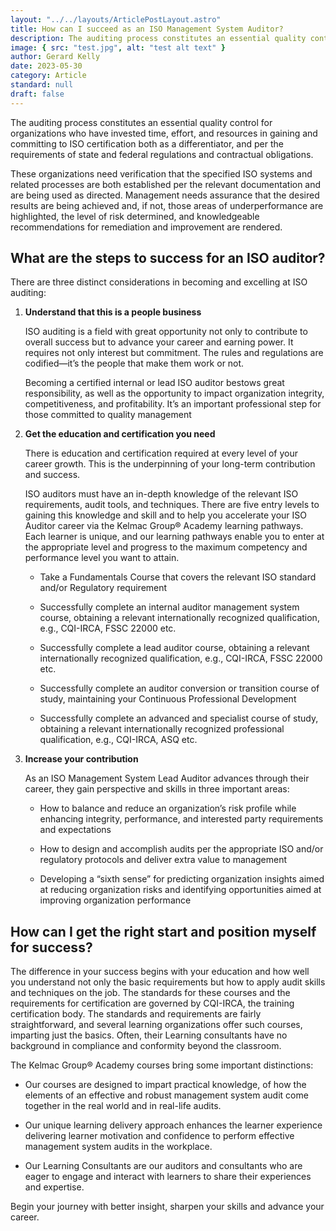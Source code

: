 ```yaml
---
layout: "../../layouts/ArticlePostLayout.astro"
title: How can I succeed as an ISO Management System Auditor?
description: The auditing process constitutes an essential quality control for organizations who have invested time, effort, and resources in gaining and committing to ISO certification both as a differentiator, and per the requirements of state and federal regulations and contractual obligations.
image: { src: "test.jpg", alt: "test alt text" }
author: Gerard Kelly
date: 2023-05-30
category: Article
standard: null
draft: false
---
```


The auditing process constitutes an essential quality control for organizations who have invested time, effort, and resources in gaining and committing to ISO certification both as a differentiator, and per the requirements of state and federal regulations and contractual obligations.

These organizations need verification that the specified ISO systems and related processes are both established per the relevant documentation and are being used as directed. Management needs assurance that the desired results are being achieved and, if not, those areas of underperformance are highlighted, the level of risk determined, and knowledgeable recommendations for remediation and improvement are rendered.

## What are the steps to success for an ISO auditor?

There are three distinct considerations in becoming and excelling at ISO auditing:

1. **Understand that this is a people business**

   ISO auditing is a field with great opportunity not only to contribute to overall success but to advance your career and earning power. It requires not only interest but commitment. The rules and regulations are codified—it’s the people that make them work or not.

   Becoming a certified internal or lead ISO auditor bestows great responsibility, as well as the opportunity to impact organization integrity, competitiveness, and profitability. It’s an important professional step for those committed to quality management

2. **Get the education and certification you need**

   There is education and certification required at every level of your career growth. This is the underpinning of your long-term contribution and success.

   ISO auditors must have an in-depth knowledge of the relevant ISO requirements, audit tools, and techniques. There are five entry levels to gaining this knowledge and skill and to help you accelerate your ISO Auditor career via the Kelmac Group® Academy learning pathways. Each learner is unique, and our learning pathways enable you to enter at the appropriate level and progress to the maximum competency and performance level you want to attain.

   - Take a Fundamentals Course that covers the relevant ISO standard and/or Regulatory requirement

   - Successfully complete an internal auditor management system course, obtaining a relevant internationally recognized qualification, e.g., CQI-IRCA, FSSC 22000 etc.

   - Successfully complete a lead auditor course, obtaining a relevant internationally recognized qualification, e.g., CQI-IRCA, FSSC 22000 etc.

   - Successfully complete an auditor conversion or transition course of study, maintaining your Continuous Professional Development

   - Successfully complete an advanced and specialist course of study, obtaining a relevant internationally recognized professional qualification, e.g., CQI-IRCA, ASQ etc.

3. **Increase your contribution**

   As an ISO Management System Lead Auditor advances through their career, they gain perspective and skills in three important areas:

   - How to balance and reduce an organization’s risk profile while enhancing integrity, performance, and interested party requirements and expectations

   - How to design and accomplish audits per the appropriate ISO and/or regulatory protocols and deliver extra value to management

   - Developing a “sixth sense” for predicting organization insights aimed at reducing organization risks and identifying opportunities aimed at improving organization performance

## How can I get the right start and position myself for success?

The difference in your success begins with your education and how well you understand not only the basic requirements but how to apply audit skills and techniques on the job. The standards for these courses and the requirements for certification are governed by CQI-IRCA, the training certification body. The standards and requirements are fairly straightforward, and several learning organizations offer such courses, imparting just the basics. Often, their Learning consultants have no background in compliance and conformity beyond the classroom.

The Kelmac Group® Academy courses bring some important distinctions:

- Our courses are designed to impart practical knowledge, of how the elements of an effective and robust management system audit come together in the real world and in real-life audits.

- Our unique learning delivery approach enhances the learner experience delivering learner motivation and confidence to perform effective management system audits in the workplace.

- Our Learning Consultants are our auditors and consultants who are eager to engage and interact with learners to share their experiences and expertise.

Begin your journey with better insight, sharpen your skills and advance your career.
